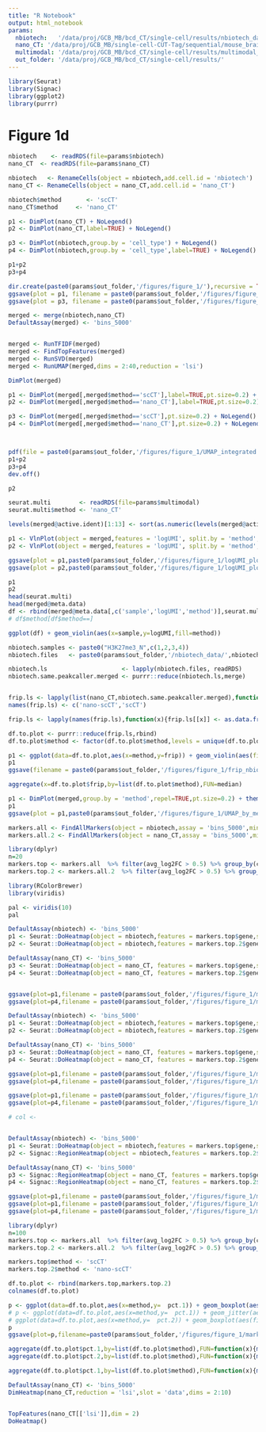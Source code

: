 ```yaml
---
title: "R Notebook"
output: html_notebook
params:
  nbiotech:   '/data/proj/GCB_MB/bcd_CT/single-cell/results/nbiotech_data/data/seurat/H3K27me3_seurat_object.Rds'
  nano_CT: '/data/proj/GCB_MB/single-cell-CUT-Tag/sequential/mouse_brain/results/H3K27me3/clustering/01.clustering.Rds'
  multimodal: '/data/proj/GCB_MB/bcd_CT/single-cell/results/multimodal_data/single_modality/H3K27me3/seurat/peaks/Seurat_object_clustered_renamed.Rds'
  out_folder: '/data/proj/GCB_MB/bcd_CT/single-cell/results/'
---
```


```r
library(Seurat)
library(Signac)
library(ggplot2)
library(purrr)
```

# Figure 1d


```r
nbiotech    <- readRDS(file=params$nbiotech)
nano_CT  <- readRDS(file=params$nano_CT)

nbiotech   <- RenameCells(object = nbiotech,add.cell.id = 'nbiotech')
nano_CT <- RenameCells(object = nano_CT,add.cell.id = 'nano_CT')

nbiotech$method       <- 'scCT'
nano_CT$method     <- 'nano_CT'
```

```r
p1 <- DimPlot(nano_CT) + NoLegend()
p2 <- DimPlot(nano_CT,label=TRUE) + NoLegend()

p3 <- DimPlot(nbiotech,group.by = 'cell_type') + NoLegend()
p4 <- DimPlot(nbiotech,group.by = 'cell_type',label=TRUE) + NoLegend()

p1+p2
p3+p4

dir.create(paste0(params$out_folder,'/figures/figure_1/'),recursive = TRUE)
ggsave(plot = p1, filename = paste0(params$out_folder,'/figures/figure_1/UMAP_seq_Unintegrated.png'),width=4,height=4)
ggsave(plot = p3, filename = paste0(params$out_folder,'/figures/figure_1/UMAP_nbiot_Unintegrated.png'),width=4,height=4)
```


```r
merged <- merge(nbiotech,nano_CT)
DefaultAssay(merged) <- 'bins_5000'


merged <- RunTFIDF(merged)
merged <- FindTopFeatures(merged)
merged <- RunSVD(merged)
merged <- RunUMAP(merged,dims = 2:40,reduction = 'lsi')

DimPlot(merged)
```

```r
p1 <- DimPlot(merged[,merged$method=='scCT'],label=TRUE,pt.size=0.2) + NoLegend()
p2 <- DimPlot(merged[,merged$method=='nano_CT'],label=TRUE,pt.size=0.2) + NoLegend()

p3 <- DimPlot(merged[,merged$method=='scCT'],pt.size=0.2) + NoLegend()
p4 <- DimPlot(merged[,merged$method=='nano_CT'],pt.size=0.2) + NoLegend()



pdf(file = paste0(params$out_folder,'/figures/figure_1/UMAP_integrated.pdf'),width=8,height=4)
p1+p2
p3+p4
dev.off()

p2
```

```r
seurat.multi        <- readRDS(file=params$multimodal)
seurat.multi$method <- 'nano_CT'

levels(merged@active.ident)[1:13] <- sort(as.numeric(levels(merged@active.ident)[1:13]))

p1 <- VlnPlot(object = merged,features = 'logUMI', split.by = 'method',pt.size = 0) + ggtitle("") + xlab("")
p2 <- VlnPlot(object = merged,features = 'logUMI', split.by = 'method',pt.size = 0,group.by = 'method') + ggtitle("") + xlab("")

ggsave(plot = p1,paste0(params$out_folder,'/figures/figure_1/logUMI_plot1.pdf'),width=6,height=3)
ggsave(plot = p2,paste0(params$out_folder,'/figures/figure_1/logUMI_plot2.pdf'),width=3,height=6)

p1
p2
head(seurat.multi)
head(merged@meta.data)
df <- rbind(merged@meta.data[,c('sample','logUMI','method')],seurat.multi@meta.data[,c('sample','logUMI','method')])
# df$method[df$method==]

ggplot(df) + geom_violin(aes(x=sample,y=logUMI,fill=method))
```


```r
nbiotech.samples <- paste0("H3K27me3_N",c(1,2,3,4))
nbiotech.files   <- paste0(params$out_folder,'/nbiotech_data/',nbiotech.samples,'/seurat/bin_5000/Seurat_object.Rds')

nbiotech.ls                     <- lapply(nbiotech.files, readRDS)
nbiotech.same.peakcaller.merged <- purrr::reduce(nbiotech.ls,merge)


frip.ls <- lapply(list(nano_CT,nbiotech.same.peakcaller.merged),function(x){x$peak_ratio_MB})
names(frip.ls) <- c('nano-scCT','scCT')

frip.ls <- lapply(names(frip.ls),function(x){frip.ls[[x]] <- as.data.frame(frip.ls[[x]]); colnames(frip.ls[[x]]) <- 'frip'; frip.ls[[x]]$method <- x; frip.ls[[x]]})

df.to.plot <- purrr::reduce(frip.ls,rbind)
df.to.plot$method <- factor(df.to.plot$method,levels = unique(df.to.plot$method)[2:1])

p1 <- ggplot(data=df.to.plot,aes(x=method,y=frip)) + geom_violin(aes(fill=method)) + theme_bw() + xlab("") + ylab("Fraction of reads in peaks")  + theme(legend.title = element_blank()) + NoLegend()
p1
ggsave(filename = paste0(params$out_folder,'/figures/figure_1/frip_nbiotech_nano_CT.pdf'),width=2,height=2)

aggregate(x=df.to.plot$frip,by=list(df.to.plot$method),FUN=median)
```





```r
p1 <- DimPlot(merged,group.by = 'method',repel=TRUE,pt.size=0.2) + theme(legend.position = 'top') + ggtitle("")
p1
ggsave(plot = p1,paste0(params$out_folder,'/figures/figure_1/UMAP_by_method.pdf'),width=4,height=4)
```


```r
markers.all <- FindAllMarkers(object = nbiotech,assay = 'bins_5000',min.pct = 0.05)
markers.all.2 <- FindAllMarkers(object = nano_CT,assay = 'bins_5000',min.pct = 0.2)

library(dplyr)
n=20
markers.top <- markers.all  %>% filter(avg_log2FC > 0.5) %>% group_by(cluster) %>% top_n(n = n,wt = -p_val_adj) 
markers.top.2 <- markers.all.2  %>% filter(avg_log2FC > 0.5) %>% group_by(cluster) %>% top_n(n = n,wt = -p_val_adj) 
```

```r
library(RColorBrewer)
library(viridis)

pal <- viridis(10)
pal

DefaultAssay(nbiotech) <- 'bins_5000'
p1 <- Seurat::DoHeatmap(object = nbiotech,features = markers.top$gene,slot = 'counts')  + scale_fill_viridis_c()
p2 <- Seurat::DoHeatmap(object = nbiotech,features = markers.top.2$gene,slot = 'counts')  + scale_fill_viridis_c()

DefaultAssay(nano_CT) <- 'bins_5000'
p3 <- Seurat::DoHeatmap(object = nano_CT, features = markers.top$gene,slot = 'counts')  + scale_fill_viridis_c()
p4 <- Seurat::DoHeatmap(object = nano_CT, features = markers.top.2$gene,slot = 'counts')  + scale_fill_viridis_c()


ggsave(plot=p1,filename = paste0(params$out_folder,'/figures/figure_1/markers_heatmap_viridis_1.pdf'),width=8,height=4)
ggsave(plot=p4,filename = paste0(params$out_folder,'/figures/figure_1/markers_heatmap_viridis_2.pdf'),width=12,height=4)
```

```r
DefaultAssay(nbiotech) <- 'bins_5000'
p1 <- Seurat::DoHeatmap(object = nbiotech,features = markers.top$gene,slot = 'counts')#  + scale_fill_viridis_c()
p2 <- Seurat::DoHeatmap(object = nbiotech,features = markers.top.2$gene,slot = 'counts')#  + scale_fill_viridis_c()

DefaultAssay(nano_CT) <- 'bins_5000'
p3 <- Seurat::DoHeatmap(object = nano_CT, features = markers.top$gene,slot = 'counts')#  + scale_fill_viridis_c()
p4 <- Seurat::DoHeatmap(object = nano_CT, features = markers.top.2$gene,slot = 'counts')  #+ scale_fill_viridis_c()

ggsave(plot=p1,filename = paste0(params$out_folder,'/figures/figure_1/markers_heatmap_seurat_1.pdf'),width=8,height=4)
ggsave(plot=p4,filename = paste0(params$out_folder,'/figures/figure_1/markers_heatmap_seurat_2.pdf'),width=12,height=4)

ggsave(plot=p1,filename = paste0(params$out_folder,'/figures/figure_1/markers_heatmap_seurat_1.png'),width=8,height=4)
ggsave(plot=p4,filename = paste0(params$out_folder,'/figures/figure_1/markers_heatmap_seurat_2.png'),width=12,height=4)

```

```r
# col <-


DefaultAssay(nbiotech) <- 'bins_5000'
p1 <- Seurat::DoHeatmap(object = nbiotech,features = markers.top$gene,slot = 'counts') + scale_fill_gradient2(low='blue',mid='white',high='red',midpoint = 3,)#  + scale_fill_viridis_c()
p2 <- Signac::RegionHeatmap(object = nbiotech,features = markers.top.2$gene,slot = 'counts')#  + scale_fill_viridis_c()

DefaultAssay(nano_CT) <- 'bins_5000'
p3 <- Signac::RegionHeatmap(object = nano_CT, features = markers.top$gene,slot = 'counts')#  + scale_fill_viridis_c()
p4 <- Signac::RegionHeatmap(object = nano_CT, features = markers.top.2$gene,slot = 'counts')  #+ scale_fill_viridis_c()

ggsave(plot=p1,filename = paste0(params$out_folder,'/figures/figure_1/markers_heatmap_custom_1.pdf'),width=8,height=4)
ggsave(plot=p1,filename = paste0(params$out_folder,'/figures/figure_1/markers_heatmap_custom_1.png'),width=8,height=4)
ggsave(plot=p4,filename = paste0(params$out_folder,'/figures/figure_1/markers_heatmap_custom_2.pdf'),width=12,height=4)

```


```r
library(dplyr)
n=100
markers.top <- markers.all  %>% filter(avg_log2FC > 0.5) %>% group_by(cluster) %>% top_n(n = n,wt = -p_val_adj) 
markers.top.2 <- markers.all.2  %>% filter(avg_log2FC > 0.5) %>% group_by(cluster) %>% top_n(n = n,wt = -p_val_adj) 

markers.top$method <- 'scCT'
markers.top.2$method <- 'nano-scCT'

df.to.plot <- rbind(markers.top,markers.top.2)
colnames(df.to.plot)

p <- ggplot(data=df.to.plot,aes(x=method,y=  pct.1)) + geom_boxplot(aes(fill=method),outlier.shape=NA) + theme_bw() + coord_cartesian(ylim=c(0,0.5)) + ylab("Percentage of cells with signal") + xlab("") + NoLegend()
# p <- ggplot(data=df.to.plot,aes(x=method,y=  pct.1)) + geom_jitter(aes(fill=method),outlier.shape=NA) + theme_bw() + coord_cartesian(ylim=c(0,0.5)) + ylab("Percentage of cells with signal") + xlab("") + NoLegend()
# ggplot(data=df.to.plot,aes(x=method,y=  pct.2)) + geom_boxplot(aes(fill=method),outlier.shape=NA) + theme_bw() + coord_cartesian(ylim=c(0,0.5)) + ylab("Percentage of cells with signal") + xlab("")
p
ggsave(plot=p,filename=paste0(params$out_folder,'/figures/figure_1/markers_dropout_percentage.pdf'),width=2,height=2) 

aggregate(df.to.plot$pct.1,by=list(df.to.plot$method),FUN=function(x){median(x)})
aggregate(df.to.plot$pct.2,by=list(df.to.plot$method),FUN=function(x){median(x)})

aggregate(df.to.plot$pct.1,by=list(df.to.plot$method),FUN=function(x){median(x)})$x / aggregate(df.to.plot$pct.2,by=list(df.to.plot$method),FUN=function(x){median(x)})$x
```



```r
DefaultAssay(nano_CT) <- 'bins_5000'
DimHeatmap(nano_CT,reduction = 'lsi',slot = 'data',dims = 2:10)


TopFeatures(nano_CT[['lsi']],dim = 2)
DoHeatmap()
```





